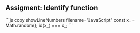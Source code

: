
## Assigment: Identify function

<Assignment description="Write a function named 'id' that returns its argument, such that for all x, id(x) === x">
```js copy showLineNumbers filename="JavaScript"
const x_  = Math.random();
id(x_) === x_;
```
</Assignment>